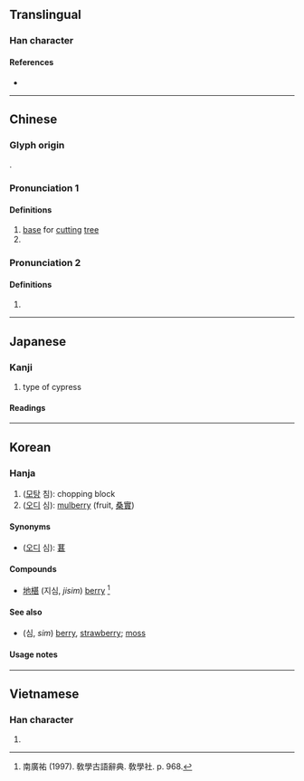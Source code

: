 {{character info/new}}
==Translingual==

===Han character===
{{Han char|rn=75|rad=木|as=09|sn=13|four=44911|canj=DTMV|ids=⿰木甚}}

====References====
* {{Han ref|kx=0537.300|dkj=15082|dj=0925.140|hdz=21243.030|uh=6939|ud=26937|bh=DDD2|bd=56786}}

----

==Chinese==
{{zh-forms}}

===Glyph origin===
{{Han etym}}
{{Han compound|木|甚|ls=psc|c1=s|c2=p}}.

===Pronunciation 1===
{{zh-pron
|m=zhēn
|c=zam1
|mc=y
|oc=y
|cat=n
}}

====Definitions====
{{zh-hanzi}}

# [[base]] for [[cutting]] [[tree]]
# {{zh-alt-form|砧|tr=-}}

===Pronunciation 2===
{{zh-pron
|m=shèn
|c=sam6
|cat=n
}}

====Definitions====
{{zh-hanzi}}

# {{zh-alt-form|葚|tr=-|[[mulberry]] [[fruit]]}}

----

==Japanese==

===Kanji===
{{ja-kanji|grade=|rs=木09}}

# type of cypress

====Readings====
{{ja-readings
|on=ちん, じん
|kun=あてぎ-, さわら-
}}

----

==Korean==

===Hanja===
{{ko-hanja|hangeul=침|eumhun=|rv=chim|mr=ch'im|y=chim}}

# ([[모탕]] 침): chopping block
# ([[오디]] 심): [[mulberry]] (fruit, [[桑]][[實]])

====Synonyms====
* ([[오디]] 심): [[葚]]

====Compounds====
* [[地椹]] (지심, ''jisim'') [[berry]] <ref> 南廣祐 (1997). 敎學古語辭典. 敎學社. p. 968. </ref>

====See also====
* {{l|ko|莓}} (심, ''sim'') [[berry]], [[strawberry]]; [[moss]]

====Usage notes====
<references />

----

==Vietnamese==

===Han character===
{{vi-hantu|[[cụm]], [[châm]], [[thầm]]|rs=木09}}

# {{defn|lang=vi|sort=木09}}